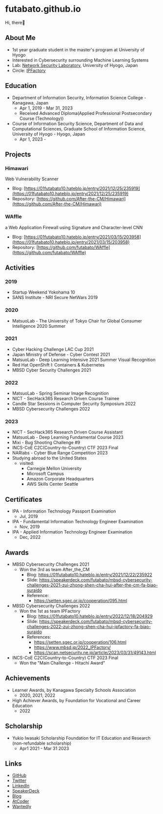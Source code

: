 # futabato.github.io

Hi, there👋

## About Me

- 1st year graduate student in the master's program at University of Hyogo
- Interested in Cybersecurity surrounding Machine Learning Systems
- Lab: [Network Security Laboratory](https://secsyslab.github.io/welcome/), University of Hyogo, Japan
- Circle: [IPFactory](https://www.ipfactory.org/)

## Education

- Department of Information Security, Information Science College - Kanagawa, Japan
  - Apr 1, 2019 - Mar 31, 2023
  - Received Advanced Diploma(Applied Professional Postsecondary Course (Technology))
- Course of Information Security Science, Department of Data and Computational Sciences, Graduate School of Information Science, University of Hyogo - Hyogo, Japan
  - Apr 1, 2023 -

## Projects

### Himawari

Web Vulnerability Scanner

- Blog: [https://01futabato10.hateblo.jp/entry/2021/12/25/235919](https://01futabato10.hateblo.jp/entry/2021/12/25/235919)
- Repository: [https://github.com/After-the-CM/Himawari](https://github.com/After-the-CM/Himawari)

### WAffle

a Web Application Firewall using Signature and Character-level CNN

- Blog: [https://01futabato10.hateblo.jp/entry/2021/03/15/203958](https://01futabato10.hateblo.jp/entry/2021/03/15/203958)
- Repository: [https://github.com/futabato/WAffle](https://github.com/futabato/WAffle)

## Activities

### 2019

- Startup Weekend Yokohama 10
- SANS Institute - NRI Secure NetWars 2019

### 2020

- MatsuoLab - The University of Tokyo Chair for Global Consumer Intelligence 2020 Summer

### 2021

- Cyber Hacking Challenge LAC Cup 2021
- Japan Ministry of Defense - Cyber Contest 2021
- MatsuoLab - Deep Learning Intensive 2021 Summer Visual Recognition
- Red Hat OpenShift I: Containers & Kubernetes
- MBSD Cyber Security Challenges 2021

### 2022

- MatsuoLab - Spring Seminar Image Recognition
- NICT - SecHack365 Research Driven Course Trainee
- Candle Star Sessions in Computer Security Symposium 2022
- MBSD Cybersecurity Challenges 2022

### 2023

- NICT - SecHack365 Research Driven Course Assistant
- MatsuoLab - Deep Learning Fundamental Course 2023
- Mixi - Bug Shooting Challenge #9
- INCS-CoE C2C(Country-to-Country) CTF 2023 Final
- NARlabs - Cyber Blue Range Competition 2023
- Studying abroad to the United States
  - visited:
    - Carnegie Mellon University
    - Microsoft Campus
    - Amazon Corporate Headquarters
    - AWS Skills Center Seattle

## Certificates

- IPA - Information Technology Passport Examination
  - Jul, 2019
- IPA - Fundamental Information Technology Engineer Examination
  - Nov, 2019
- IPA - Applied Information Technology Engineer Examination
  - Dec, 2022

## Awards

- MBSD Cybersecurity Challenges 2021
  - Won the 3rd as team After_the_CM
    - Blog: https://01futabato10.hateblo.jp/entry/2021/12/22/235922
    - Slide: https://speakerdeck.com/futabato/mbsd-cybersecurity-challenges-2021-zui-zhong-shen-cha-hui-after-the-cm-fa-biao-suraido
    - Reference:
      - https://setten.sgec.or.jp/cooperation/095.html
- MBSD Cybersecurity Challenges 2022
  - Won the 1st as team IPFactory
    - Blog: https://01futabato10.hateblo.jp/entry/2022/12/18/204929
    - Slide: https://speakerdeck.com/futabato/mbsd-cybersecurity-challenges-2022-zui-zhong-shen-cha-hui-ipfactory-fa-biao-suraido
    - References:
      - https://setten.sgec.or.jp/cooperation/106.html
      - https://www.mbsd.jp/2022_IPFactory/
      - https://scan.netsecurity.ne.jp/article/2023/03/31/49143.html
- INCS-CoE C2C(Country-to-Country) CTF 2023 Final
  - Won the "Main Challenge - Hitachi Award"

## Achievements

- Learner Awards, by Kanagawa Specialty Schools Association
  - 2020, 2021, 2022
- High Achiever Awards, by Foundation for Vocational and Career Education
  - 2022

## Scholarship

- Yukio Iwasaki Scholarship Foundation for IT Education and Research (non-refundable scholarship)
  - Apr1 2021 - Mar 31 2023

## Links

- [GitHub](https://github.com/futabato)
- [Twitter](https://twitter.com/01futabato10)
- [LinkedIn](https://linkedin.com/in/futabato/)
- [SpeakerDeck](https://speakerdeck.com/futabato)
- [Blog](https://01futabato10.hateblo.jp/)
- [AtCoder](https://atcoder.jp/users/futabato)
- [Wantedly](https://www.wantedly.com/id/futabato)
